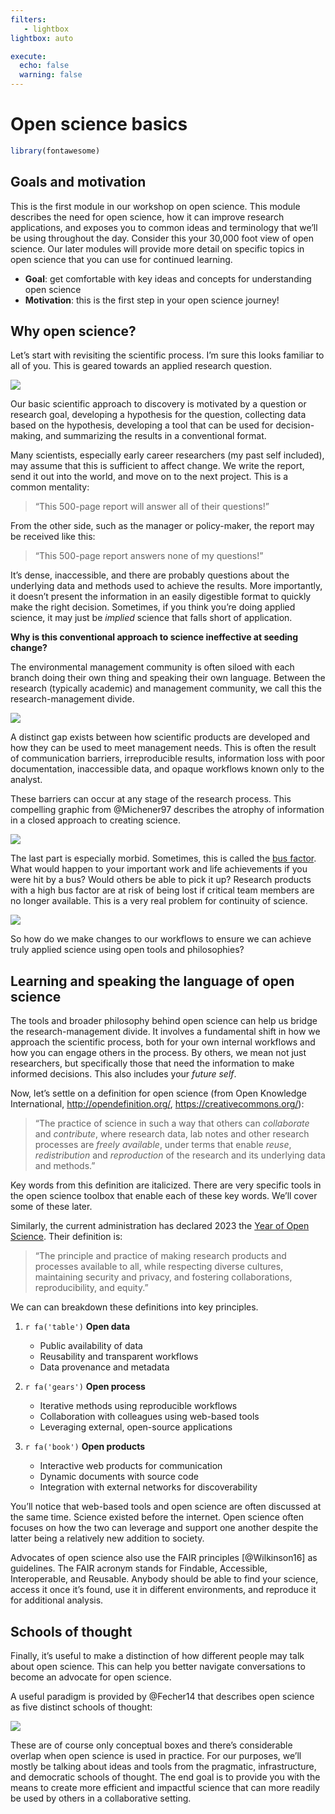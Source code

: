 ```yaml
---
filters:
   - lightbox
lightbox: auto

execute: 
  echo: false
  warning: false
---
```


# Open science basics {#basics}

```r
library(fontawesome)
```

## Goals and motivation

This is the first module in our workshop on open science. This module describes the need for open science, how it can improve research applications, and exposes you to common ideas and terminology that we'll be using throughout the day. Consider this your 30,000 foot view of open science. Our later modules will provide more detail on specific topics in open science that you can use for continued learning.

-   **Goal**: get comfortable with key ideas and concepts for understanding open science
-   **Motivation**: this is the first step in your open science journey!

## Why open science?

Let's start with revisiting the scientific process. I'm sure this looks familiar to all of you. This is geared towards an applied research question.

![](img/scipro.png)

Our basic scientific approach to discovery is motivated by a question or research goal, developing a hypothesis for the question, collecting data based on the hypothesis, developing a tool that can be used for decision-making, and summarizing the results in a conventional format.

Many scientists, especially early career researchers (my past self included), may assume that this is sufficient to affect change. We write the report, send it out into the world, and move on to the next project. This is a common mentality:

> "This 500-page report will answer all of their questions!"

From the other side, such as the manager or policy-maker, the report may be received like this:

> "This 500-page report answers none of my questions!"

It's dense, inaccessible, and there are probably questions about the underlying data and methods used to achieve the results. More importantly, it doesn't present the information in an easily digestible format to quickly make the right decision. Sometimes, if you think you're doing applied science, it may just be *implied* science that falls short of application.

**Why is this conventional approach to science ineffective at seeding change?**

The environmental management community is often siloed with each branch doing their own thing and speaking their own language. Between the research (typically academic) and management community, we call this the research-management divide.

![](img/divide2.png)

A distinct gap exists between how scientific products are developed and how they can be used to meet management needs. This is often the result of communication barriers, irreproducible results, information loss with poor documentation, inaccessible data, and opaque workflows known only to the analyst.

These barriers can occur at any stage of the research process. This compelling graphic from @Michener97 describes the atrophy of information in a closed approach to creating science.

![](img/michener.png)

The last part is especially morbid. Sometimes, this is called the [bus factor](https://en.wikipedia.org/wiki/Bus_factor){tarrget="_blank"}. What would happen to your important work and life achievements if you were hit by a bus? Would others be able to pick it up? Research products with a high bus factor are at risk of being lost if critical team members are no longer available. This is a very real problem for continuity of science.

![](img/overlyhonest.png)

So how do we make changes to our workflows to ensure we can achieve truly applied science using open tools and philosophies?

## Learning and speaking the language of open science

The tools and broader philosophy behind open science can help us bridge the research-management divide. It involves a fundamental shift in how we approach the scientific process, both for your own internal workflows and how you can engage others in the process. By others, we mean not just researchers, but specifically those that need the information to make informed decisions. This also includes your *future self*.

Now, let's settle on a definition for open science (from Open Knowledge International, [http://opendefinition.org/](http://opendefinition.org/){target="_blank"}, [https://creativecommons.org/](https://creativecommons.org/){target="_blank"}):

> "The practice of science in such a way that others can *collaborate* and *contribute*, where research data, lab notes and other research processes are *freely available*, under terms that enable *reuse*, *redistribution* and *reproduction* of the research and its underlying data and methods."

Key words from this definition are italicized. There are very specific tools in the open science toolbox that enable each of these key words. We'll cover some of these later.

Similarly, the current administration has declared 2023 the [Year of Open Science](https://open.science.gov/){target="_blank"}. Their definition is:

> "The principle and practice of making research products and processes available to all, while respecting diverse cultures, maintaining security and privacy, and fostering collaborations, reproducibility, and equity."

We can can breakdown these definitions into key principles.

1.  `r fa('table')` **Open data**

    -   Public availability of data
    -   Reusability and transparent workflows
    -   Data provenance and metadata

2.  `r fa('gears')` **Open process**

    -   Iterative methods using reproducible workflows
    -   Collaboration with colleagues using web-based tools
    -   Leveraging external, open-source applications

3.  `r fa('book')` **Open products**

    -   Interactive web products for communication
    -   Dynamic documents with source code
    -   Integration with external networks for discoverability

You'll notice that web-based tools and open science are often discussed at the same time. Science existed before the internet. Open science often focuses on how the two can leverage and support one another despite the latter being a relatively new addition to society.

Advocates of open science also use the FAIR principles [@Wilkinson16] as guidelines. The FAIR acronym stands for Findable, Accessible, Interoperable, and Reusable.  Anybody should be able to find your science, access it once it's found, use it in different environments, and reproduce it for additional analysis.

## Schools of thought {#schools}

Finally, it's useful to make a distinction of how different people may talk about open science. This can help you better navigate conversations to become an advocate for open science.

A useful paradigm is provided by @Fecher14 that describes open science as five distinct schools of thought:

![](img/fiveschools.PNG)

These are of course only conceptual boxes and there's considerable overlap when open science is used in practice. For our purposes, we'll mostly be talking about ideas and tools from the pragmatic, infrastructure, and democratic schools of thought. The end goal is to provide you with the means to create more efficient and impactful science that can more readily be used by others in a collaborative setting.
